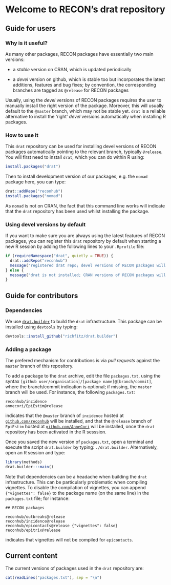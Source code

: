 # Welcome to RECON's drat repository

## Guide for users

### Why is it useful?

As many other packages, RECON packages have essentially two main versions:

- a *stable* version on CRAN, which is updated periodically

- a *devel* version on github, which is stable too but incorporates the latest
  additions, features and bug fixes; by convention, the corresponding branches
  are tagged as `@release` for RECON packages

Usually, using the *devel* versions of RECON packages requires the user to
manually install the right version of the package. Moreover, this will usually
default to the `@master` branch, which may not be stable yet. `drat` is a
reliable alternative to install the 'right' *devel* versions automatically when
installing R packages.


### How to use it

This `drat` repository can be used for installing devel versions of RECON
packages automatically pointing to the relevant branch, typically
`@release`. You will first need to install `drat`, which you can do within R
using:

```r
install.packages("drat")
```

Then to install development version of our packages, e.g. the `nomad` package
here, you can type:

```r
drat::addRepo("reconhub")
install.packages("nomad")
```

As `nomad` is not on CRAN, the fact that this command line works will indicate
that the `drat` repository has been used whilst installing the package.



### Using devel versions by default

If you want to make sure you are always using the latest features of RECON
packages, you can register this `drat` repository by default when starting a new
R session by adding the following lines to your `.Rprofile` file:

```r
if (requireNamespace("drat", quietly = TRUE)) {
  drat::addRepo("reconhub")
  message("registered drat repo; devel versions of RECON packages will be used")
} else {
  message("drat is not installed; CRAN versions of RECON packages will be used")
}

```



## Guide for contributors

### Dependencies

We use [`drat.builder`](https://github.com/richfitz/drat.builder) to build the
`drat` infrastructure. This package can be installed using `devtools` by typing:

```r
devtools::install_github("richfitz/drat.builder")
```


### Adding a package

The prefered mechanism for contributions is via *pull requests* against the
`master` branch of this repository. 


To add a package to the `drat` archive, edit the file `packages.txt`, using the
syntax `[github user/organisation]/[package name]@[branch/commit]`, where the
branch/commit indication is optional; if missing, the `master` branch will be
used. For instance, the following `packages.txt`:

```
reconhub/incidence
annecori/EpiEstim@release
```

indicates that the `@master` branch of `incidence` hosted at
[`github.com/reconhub`](https://github.com/reconhub) will be installed, and that
the `@release` branch of `EpiEstim` hosted at
[`github.com/AnneCori`](https://github.com/AnneCori) will be installed, once the
`drat` repository has been activated in the R sesssion.

Once you saved the new version of `packages.txt`, open a terminal and execute
the script `drat.builder` by typing: `./drat.builder`. Alternatively, open an R
session and type:

```r
library(methods)
drat.builder:::main()
```

Note that dependencies can be a headache when building the `drat`
infrastructure. This can be particularly problematic when compiling
vignettes. To disable the compilation of vignettes, you can append
`{"vignettes": false}` to the package name (on the same line) in the
`packages.txt` file; for instance:

```
## RECON packages

reconhub/outbreaks@release
reconhub/incidence@release
reconhub/epicontacts@release {"vignettes": false}
reconhub/epitrix@release

```

indicates that vignettes will not be compiled for `epicontacts`.




## Current content

The current versions of packages used in the `drat` repository are:

```r
cat(readLines("packages.txt"), sep = "\n")
```

